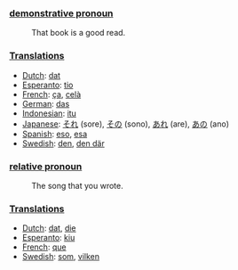 ===[[demonstrative pronoun]]===

:That book is a good read.

===[[Translation]]s===

*[[Dutch]]: [[dat]]
*[[Esperanto]]: [[tio]]
*[[French]]: [[ça]], [[celà]]
*[[German]]: [[das]]
*[[Indonesian]]: [[itu]]
*[[Japanese]]: [[それ]] (sore), [[その]] (sono), [[あれ]] (are), [[あの]] (ano)
*[[Spanish]]: [[eso]], [[esa]]
*[[Swedish]]: [[den]], [[den där]]

===[[relative pronoun]]===

:The song that you wrote.

===[[Translation]]s===

*[[Dutch]]: [[dat]], [[die]]
*[[Esperanto]]: [[kiu]]
*[[French]]: [[que]]
*[[Swedish]]: [[som]], [[vilken]]
